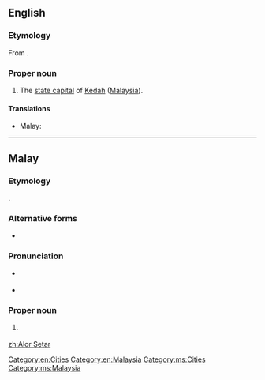 ==English==

===Etymology===
From {{etyl|ms|en}} {{term|Alor Setar|lang=ms}}.

===Proper noun===
{{en-proper noun}}

#The [[state capital]] of [[Kedah]] ([[Malaysia]]).

====Translations====
{{trans-top|capital of Kedah}}
* Malay: {{t-|ms|Alor Setar}}
{{trans-mid}}
{{trans-bottom}}

[[Category:en:Cities]]
[[Category:en:Malaysia]]

----

==Malay==

===Etymology===
{{compound|alor|gloss1=river|setar|lang=ms}}.

===Alternative forms===
* {{l|ms|Alor Star}}

===Pronunciation===
* {{a|Johor-Selangor}} {{IPA|/alo(r) səta(r)/|lang=ms}}
* {{a|Riau-Lingga}} {{IPA|/alʊ(r) səta(r)/|lang=ms}}

===Proper noun===
{{head|ms|proper noun|head={{l|ms|alor|Alor}} {{l|ms|Setar}}}}

# {{l/en|Alor Setar}} {{qualifier|capital of Kedah}}

[[Category:ms:Cities]]
[[Category:ms:Malaysia]]

[[zh:Alor Setar]]